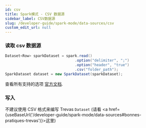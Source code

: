 ```yaml
---
id: csv
title: Spark模式 - CSV 数据源
sidebar_label: CSV数据源
slug: /developer-guide/spark-mode/data-sources/csv
custom_edit_url: null
---
```



### 读取 csv 数据源

```java
Dataset<Row> sparkDataset = spark.read()
                                .option("delimiter", ";")
                                .option("header", "true")
                                .csv("folder_path");
SparkDataset dataset = new SparkDataset(sparkDataset);
```

查看所有支持的选项 [官方文档](https://spark.apache.org/docs/latest/sql-data-sources-csv.html#data-source-option).

### 写入

不建议使用 CSV 格式来编写 Trevas `Dataset` (请看 <a href={useBaseUrl('/developer-guide/spark-mode/data-sources#bonnes-pratiques-trevas')}>这里</a>)
